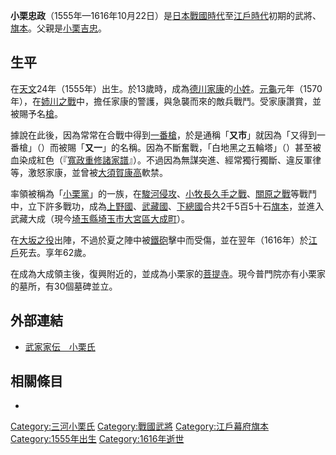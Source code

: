 {{日本武士
|名稱= 小栗 忠政
|圖片名稱= 
|圖片大小= 
|圖片說明= 
|時代= [[日本戰國時代|日本戰國時代]]—[[江戶時代|江戶時代]]初期
|出生日期= [[天文_(後奈良天皇)|天文]]24年（1555年）
|出生地點= 
|逝世日期= [[元和_(後水尾天皇)|元和]]2年9月12日（1616年10月22日）
|逝世地點= 
|假名= 
|羅馬字= 
|幼名= 
|改名= 
|别名= 庄三郎、又市、又一（通稱）
|諡号= 
|神号= 
|戒名= 
|洗禮名= 
|墓所= 
|朝廷官位= 
|幕府職位= [[江戶幕府|江戶幕府]][[旗本|旗本]]
|主君= [[德川家康|德川家康]]
|藩= 
|氏族= {{tsl|ja|三河小栗氏}}
|父母= 父：[[小栗吉忠|小栗吉忠]]
|養父= 
|養母= 
|兄弟= 弟：[[小栗吉次|吉次]]
|姐妹= 妹：[[倉橋宗次郎|倉橋宗次郎]]妻
|正室= [[天野康景|天野康景]]的女兒<BR>後妻：[[松平信一|松平信一]]的女兒
|側室= 
|嗣子= [[小栗政信|政信]]、[[小栗信由|信由]]、[[小栗信友|信友]]等
|嗣女= 
|養子= 
|養女= 
}}
{{japanese|japanese=小栗 忠政|kana=おぐり ただまさ|romaji=Oguri Tadamasa}}
'''小栗忠政'''（1555年—1616年10月22日）是[[日本戰國時代|日本戰國時代]]至[[江戶時代|江戶時代]]初期的武將、[[旗本|旗本]]。父親是[[小栗吉忠|小栗吉忠]]。

== 生平 ==
在[[天文_(後奈良天皇)|天文]]24年（1555年）出生。於13歲時，成為[[德川家康|德川家康]]的[[小姓|小姓]]。[[元龜|元龜]]元年（1570年），在[[姉川之戰|姉川之戰]]中，擔任家康的警護，與急襲而來的敵兵戰鬥。受家康讚賞，並被賜予名[[槍|槍]]。

據說在此後，因為常常在合戰中得到[[一番槍|一番槍]]，於是通稱「'''又市'''」就因為「又得到一番槍」（{{lang|ja|又もや一番槍}}）而被賜「'''又一'''」的名稱。因為不斷奮戰，{{tsl|ja|指物}}「白地黑之五輪塔」（{{lang|ja|白地に黒の五輪塔}}）甚至被血染成紅色（『[[寬政重修諸家譜|寬政重修諸家譜]]』）。不過因為無謀突進、經常獨行獨斷、違反軍律等，激怒家康，並曾被[[大須賀康高|大須賀康高]]軟禁。

率領被稱為「[[小栗黨|小栗黨]]」的一族，在[[駿河侵攻|駿河侵攻]]、[[小牧長久手之戰|小牧長久手之戰]]、[[關原之戰|關原之戰]]等戰鬥中，立下許多戰功，成為[[上野國|上野國]]、[[武藏國|武藏國]]、[[下總國|下總國]]合共2千5百5十石[[旗本|旗本]]，並進入武藏{{tsl|ja|足立郡}}大成（現今[[埼玉縣|埼玉縣]][[埼玉市|埼玉市]][[大宮區|大宮區]][[大成町|大成町]]）。

在[[大坂之役|大坂之役]]出陣，不過於夏之陣中被[[鐵砲|鐵砲]]擊中而受傷，並在翌年（1616年）於[[江戶|江戶]]死去。享年62歲。

在成為大成領主後，復興附近的{{tsl|ja|普門院 (さいたま市)|普門院}}，並成為小栗家的[[菩提寺|菩提寺]]。現今普門院亦有小栗家的墓所，有30個墓碑並立。

== 外部連結 ==
*[http://www2.harimaya.com/sengoku/html/ogli_kz.html 武家家伝＿小栗氏] {{Wayback|url=http://www2.harimaya.com/sengoku/html/ogli_kz.html |date=20201118110542 }}

== 相關條目 ==
*{{tsl|ja|三河小栗氏}}

[[Category:三河小栗氏|Category:三河小栗氏]]
[[Category:戰國武將|Category:戰國武將]]
[[Category:江戶幕府旗本|Category:江戶幕府旗本]]
[[Category:1555年出生|Category:1555年出生]]
[[Category:1616年逝世|Category:1616年逝世]]